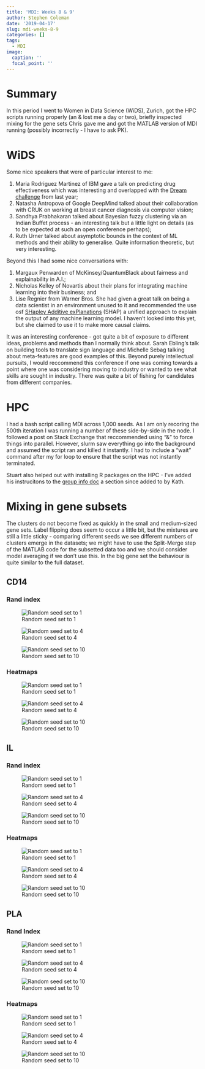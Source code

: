 ```yaml
---
title: 'MDI: Weeks 8 & 9'
author: Stephen Coleman
date: '2019-04-17'
slug: mdi-weeks-8-9
categories: []
tags:
  - MDI
image:
  caption: ''
  focal_point: ''
---
```


# Summary

In this period I went to Women in Data Science (WiDS), Zurich, got the HPC scripts running properly (an & lost me a day or two), briefly inspected mixing for the gene sets Chris gave me and got the MATLAB version of MDI running (possibly incorrectly - I have to ask PK).

# WiDS

Some nice speakers that were of particular interest to me:

1. Maria Rodriguez Martinez of IBM gave a talk on predicting drug effectiveness which was interesting and overlapped with the [Dream challenge](https://www.synapse.org/#!Synapse:syn8404040/wiki/478422) from last year;
2. Natasha Antropova of Google DeepMind talked about their collaboration with CRUK on working at breast cancer diagnosis via computer vision;
3. Sandhya Prabhakaran talked about Bayesian fuzzy clustering via an Indian Buffet process - an interesting talk but a little light on details (as to be expected at such an open conference perhaps);
4. Ruth Urner talked about asymptotic bounds in the context of ML methods and their ability to generalise. Quite information theoretic, but very interesting.

Beyond this I had some nice conversations with:

1. Margaux Penwarden of McKinsey/QuantumBlack about fairness and explainability in A.I.;
2. Nicholas Kelley of Novartis about their plans for integrating machine learning into their business; and
3. Lise Regnier from Warner Bros. She had given a great talk on being a data scientist in an environment unused to it and recommended the use osf [SHapley Additive exPlanations](https://github.com/slundberg/shap) (SHAP) a unified approach to explain the output of any machine learning model. I haven't looked into this yet, but she claimed to use it to make more causal claims.

It was an interesting conference - got quite a bit of exposure to different ideas, problems and methods than I normally think about. Sarah Ebling's talk on building tools to translate sign language and Michelle Sebag talking about meta-features are good examples of this. Beyond purely intellectual pursuits, I would reccommend this conference if one was coming towards a point where one was considering moving to industry or wanted to see what skills are sought in industry. There was quite a bit of fishing for candidates from different companies.

# HPC

I had a bash script calling MDI across 1,000 seeds. As I am only recoring the 500th iteration I was running a number of these side-by-side in the node. I followed a post on Stack Exchange that reccommended using "&" to force things into parallel. However, slurm saw everything go into the background and assumed the script ran and killed it instantly. I had to include a "wait" command after my for loop to ensure that the script was not instantly terminated.

Stuart also helped out with installing R packages on the HPC - I've added his instrucitons to the [group info doc](https://docs.google.com/document/d/1dm19_BhKEXE9_7Zwwr1iySKR9oIuQ8WLO0SngHh5gKE/edit#heading=h.l6mfijbskc0m) a section since added to by Kath.

# Mixing in gene subsets

The clusters do not become fixed as quickly in the small and medium-sized gene sets. Label flipping does seem to occur a little bit, but the mixtures are still a little sticky - comparing different seeds we see different numbers of clusters emerge in the datasets; we might have to use the Split-Merge step of the MATLAB code for the subsetted data too and we should consider model averaging if we don't use this. In the big gene set the behaviour is quite similar to the full dataset.


## CD14

### Rand index


![Random seed set to 1](/post/weeks-8-9/2019-04-17-mdi-weeks-8-9_files/CD14_seed_1.png)


![Random seed set to 4](/post/weeks-8-9/2019-04-17-mdi-weeks-8-9_files/CD14_seed_4.png)

![Random seed set to 10](/post/weeks-8-9/2019-04-17-mdi-weeks-8-9_files/CD14_seed_10.png)

### Heatmaps

![Random seed set to 1](/post/weeks-8-9/2019-04-17-mdi-weeks-8-9_files/iteration_heatplot_before_burn_CD14_seed_1.png)

![Random seed set to 4](/post/weeks-8-9/2019-04-17-mdi-weeks-8-9_files/iteration_heatplot_before_burn_CD14_seed_4.png)

![Random seed set to 10](/post/weeks-8-9/2019-04-17-mdi-weeks-8-9_files/iteration_heatplot_before_burn_CD14_seed_10.png)


## IL

### Rand index

![Random seed set to 1](/post/weeks-8-9/2019-04-17-mdi-weeks-8-9_files/IL_seed_1.png)


![Random seed set to 4](/post/weeks-8-9/2019-04-17-mdi-weeks-8-9_files/IL_seed_4.png)

![Random seed set to 10](/post/weeks-8-9/2019-04-17-mdi-weeks-8-9_files/IL_seed_10.png)

### Heatmaps

![Random seed set to 1](/post/weeks-8-9/2019-04-17-mdi-weeks-8-9_files/iteration_heatplot_before_burn_IL_seed_1.png)

![Random seed set to 4](/post/weeks-8-9/2019-04-17-mdi-weeks-8-9_files/iteration_heatplot_before_burn_IL_seed_4.png)

![Random seed set to 10](/post/weeks-8-9/2019-04-17-mdi-weeks-8-9_files/iteration_heatplot_before_burn_IL_seed_10.png)

## PLA

### Rand Index

![Random seed set to 1](/post/weeks-8-9/2019-04-17-mdi-weeks-8-9_files/PLA_seed_1.png)



![Random seed set to 4](/post/weeks-8-9/2019-04-17-mdi-weeks-8-9_files/PLA_seed_4.png)

![Random seed set to 10](/post/weeks-8-9/2019-04-17-mdi-weeks-8-9_files/PLA_seed_10.png)

### Heatmaps

![Random seed set to 1](/post/weeks-8-9/2019-04-17-mdi-weeks-8-9_files/iteration_heatplot_before_burn_PLA_seed_1.png)

![Random seed set to 4](/post/weeks-8-9/2019-04-17-mdi-weeks-8-9_files/iteration_heatplot_before_burn_PLA_seed_4.png)



![Random seed set to 10](/post/weeks-8-9/2019-04-17-mdi-weeks-8-9_files/iteration_heatplot_before_burn_PLA_seed_10.png)

